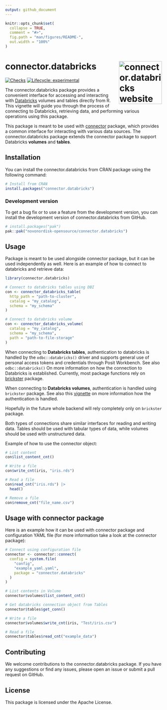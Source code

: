 ```yaml
---
output: github_document
---
```


<!-- README.md is generated from README.Rmd. Please edit that file -->

```r
knitr::opts_chunk$set(
  collapse = TRUE,
  comment = "#>",
  fig.path = "man/figures/README-",
  out.width = "100%"
)
```

# connector.databricks <a href="https://novonordisk-opensource.github.io/connector.databricks"><img src="man/figures/logo.png" align="right" height="138" alt="connector.databricks website" /></a>

<!-- badges: start -->
[![Checks](https://github.com/novonordisk-opensource/connector.databricks/actions/workflows/check_and_co.yaml/badge.svg)](https://github.com/novonordisk-opensource/connector.databricks/actions/workflows/check_and_co.yaml)
[![Lifecycle: experimental](https://img.shields.io/badge/lifecycle-experimental-orange.svg)](https://lifecycle.r-lib.org/articles/stages.html#experimental)
<!-- badges: end -->

The connector.databricks package provides a convenient interface for accessing and interacting with [Databricks](https://www.databricks.com/)  volumes and tables directly from R. This vignette will guide you through the process of connecting to Databricks, retrieving data, and performing various operations using this package.

This package is meant to be used with [connector](https://github.com/NovoNordisk-OpenSource/connector) package, which provides a common interface for interacting with various data sources. The connector.databricks package extends the connector package to support Databricks **volumes** and **tables**.

## Installation

You can install the connector.databricks from CRAN package using the following command:

```r
# Install from CRAN
install.packages("connector.databricks")
```

### Development version

To get a bug fix or to use a feature from the development version, you can install
the development version of connector.databricks from GitHub.

```r
# install.packages("pak")
pak::pak("novonordisk-opensource/connector.databricks")
```


## Usage

Package is meant to be used alongside connector package, but it can be used independently as well.
Here is an example of how to connect to databricks and retrieve data:

```r
library(connector.databricks)

# Connect to databricks tables using DBI
con <- connector_databricks_table(
  http_path = "path-to-cluster",
  catalog = "my_catalog",
  schema = "my_schema"
)

# Connect to databricks volume
con <- connector_databricks_volume(
  catalog = "my_catalog",
  schema = "my_schema",
  path = "path-to-file-storage"
)
```

When connecting to **Databricks tables**, authentication to databricks is handled by the `odbc::databricks()`
driver and supports general use of personal access tokens and credentials through Posit Workbench.
See also `odbc::databricks()` On more information on how the connection to Databricks is established. Currently, most package functions rely on [brickster](https://github.com/databrickslabs/brickster) package.

When connecting to **Databricks volumes**, authentication is handled using `brickster` package. See also this [vignette](https://databrickslabs.github.io/brickster/articles/setup-auth.html) on more information how the authentication is handled.

Hopefully in the future whole backend will rely completely only on `brickster` package.

Both types of connections share similar interfaces for reading and writing data.
Tables should be used with tabular types of data, while volumes should be used
with unstructured data.

Example of how to use the connector object:
```r
# List content
con$list_content_cnt()

# Write a file
con$write_cnt(iris, "iris.rds")

# Read a file
con$read_cnt("iris.rds") |>
  head()

# Remove a file
con$remove_cnt("file_name.csv")
```

## Usage with connector package

Here is an example how it can be used with connector package and configuration YAML file (for more information take a look at the connector package):
```r
# Connect using configuration file
connector <- connector::connect(
  config = system.file(
    "config",
    "example_yaml.yaml",
    package = "connector.databricks"
  )
)

# List contents in Volume
connector$volumes$list_content_cnt()

# Get databricks connection object from Tables
connector$tables$get_conn()

# Write a file
connector$volumes$write_cnt(iris, "Test/iris.csv")

# Read a file
connector$tables$read_cnt("example_data")
```

## Contributing
We welcome contributions to the connector.databricks package. If you have any
suggestions or find any issues, please open an issue or submit a pull request on GitHub.

## License
This package is licensed under the Apache License.
